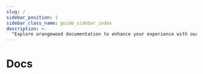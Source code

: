 ```yaml
---
slug: /
sidebar_position: 1
sidebar_class_name: guide_sidebar_index
description: >-
  "Explore orangewood documentation to enhance your experience with our AI-powered robotic arms. Explore insights on use cases, customization, and more.
---
```



# Docs

<ProductSection></ProductSection>

<head>
  <title>Docs</title>
  <meta
    name="description"
    content="Explore orangewood documentation to enhance your experience with our AI-powered robotic arms. Explore insights on use cases, customization, and more."
  />
</head>

